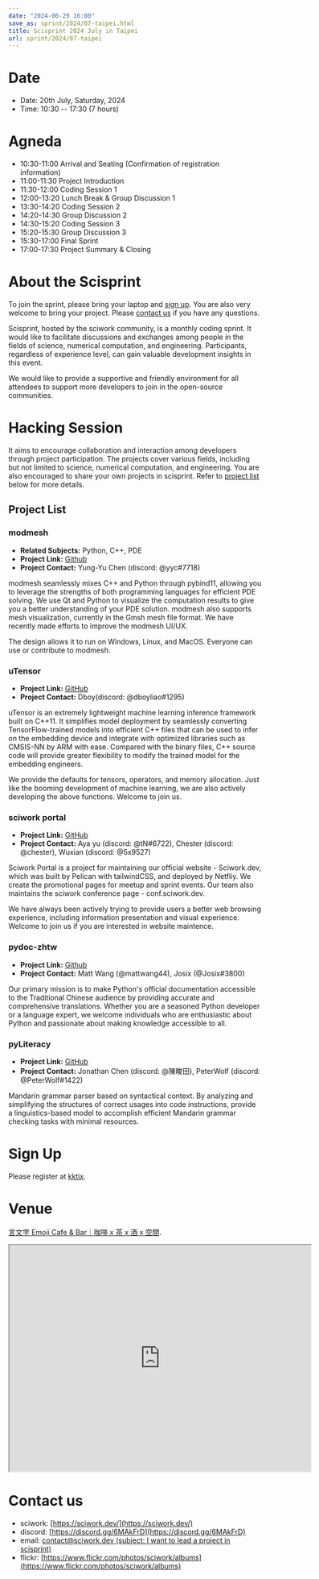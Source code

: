 ```yaml
---
date: "2024-06-29 16:00"
save_as: sprint/2024/07-taipei.html
title: Scisprint 2024 July in Taipei
url: sprint/2024/07-taipei
---
```


# Date

- Date: 20th July, Saturday, 2024
- Time: 10:30 \-- 17:30 (7 hours)

# Agneda

- 10:30-11:00 Arrival and Seating (Confirmation of registration
  information)
- 11:00-11:30 Project Introduction
- 11:30-12:00 Coding Session 1
- 12:00-13:20 Lunch Break & Group Discussion 1
- 13:30-14:20 Coding Session 2
- 14:20-14:30 Group Discussion 2
- 14:30-15:20 Coding Session 3
- 15:20-15:30 Group Discussion 3
- 15:30-17:00 Final Sprint
- 17:00-17:30 Project Summary & Closing

# About the Scisprint

To join the sprint, please bring your laptop and [sign up](#sign-up).
You are also very welcome to bring your project. Please [contact
us](#contact-us) if you have any questions.

Scisprint, hosted by the sciwork community, is a monthly coding sprint.
It would like to facilitate discussions and exchanges among people in
the fields of science, numerical computation, and engineering.
Participants, regardless of experience level, can gain valuable
development insights in this event.

We would like to provide a supportive and friendly environment for all
attendees to support more developers to join in the open-source
communities.

# Hacking Session

It aims to encourage collaboration and interaction among developers
through project participation. The projects cover various fields,
including but not limited to science, numerical computation, and
engineering. You are also encouraged to share your own projects in
scisprint. Refer to [project list](#project-list) below for more
details.

## Project List

### modmesh

- **Related Subjects:** Python, C++, PDE
- **Project Link:** [Github](https://github.com/solvcon/modmesh)
- **Project Contact:** Yung-Yu Chen (discord: \@yyc#7718)

modmesh seamlessly mixes C++ and Python through pybind11, allowing you
to leverage the strengths of both programming languages for efficient
PDE solving. We use Qt and Python to visualize the computation results
to give you a better understanding of your PDE solution. modmesh also
supports mesh visualization, currently in the Gmsh mesh file format. We
have recently made efforts to improve the modmesh UI/UX.

The design allows it to run on Windows, Linux, and MacOS. Everyone can
use or contribute to modmesh.

### uTensor

- **Project Link:** [GitHub](https://github.com/uTensor/uTensor)
- **Project Contact:** Dboy(discord: \@dboyliao#1295)

uTensor is an extremely lightweight machine learning inference framework
built on C++11. It simplifies model deployment by seamlessly converting
TensorFlow-trained models into efficient C++ files that can be used to
infer on the embedding device and integrate with optimized libraries
such as CMSIS-NN by ARM with ease. Compared with the binary files, C++
source code will provide greater flexibility to modify the trained model
for the embedding engineers.

We provide the defaults for tensors, operators, and memory allocation.
Just like the booming development of machine learning, we are also
actively developing the above functions. Welcome to join us.

### sciwork portal

- **Project Link:** [GitHub](https://github.com/sciwork/swportal)
- **Project Contact:** Aya yu (discord: \@tN#6722), Chester (discord:
  \@chester), Wuxian (discord: \@5x9527)

Sciwork Portal is a project for maintaining our official website -
Sciwork.dev, which was built by Pelican with tailwindCSS, and deployed
by Netfliy. We create the promotional pages for meetup and sprint
events. Our team also maintains the sciwork conference page -
conf.sciwork.dev.

We have always been actively trying to provide users a better web
browsing experience, including information presentation and visual
experience. Welcome to join us if you are interested in website
maintence.

### pydoc-zhtw

- **Project Link:**
  [Github](https://github.com/python/python-docs-zh-tw)
- **Project Contact:** Matt Wang (@mattwang44), Josix (@Josix#3800)

Our primary mission is to make Python\'s official documentation
accessible to the Traditional Chinese audience by providing accurate and
comprehensive translations. Whether you are a seasoned Python developer
or a language expert, we welcome individuals who are enthusiastic about
Python and passionate about making knowledge accessible to all.

### pyLiteracy

- **Project Link:**
  [GitHub](https://github.com/Chenct-jonathan/Loc_zai_and_Rep_zai_parser)
- **Project Contact:** Jonathan Chen (discord: \@陳畯田), PeterWolf
  (discord: \@PeterWolf#1422)

Mandarin grammar parser based on syntactical context. By analyzing and
simplifying the structures of correct usages into code instructions,
provide a linguistics-based model to accomplish efficient Mandarin
grammar checking tasks with minimal resources.

# Sign Up

Please register at
[kktix](https://sciwork.kktix.cc/events/scisprint-202407-taipei).

# Venue

[言文字 Emoji Cafe & Bar｜咖啡 x 茶 x 酒 x
空間](https://maps.app.goo.gl/HkaVDuMbkMD19rV68).

<div
  style={{
    overflow: "hidden",
    paddingBottom: "56.25%",
    position: "relative",
    height: 0,
  }}
>
  <iframe
    src="https://www.google.com/maps/embed?pb=!1m18!1m12!1m3!1d3614.651233729541!2d121.51146087638504!3d25.045907377808593!2m3!1f0!2f0!3f0!3m2!1i1024!2i768!4f13.1!3m3!1m2!1s0x3442a9378b031537%3A0x58be1ee17fe5fa49!2z6KiA5paH5a2XIEVtb2ppIENhZmUgJiBCYXLvvZzlkpbllaEgeCDojLYgeCDphZIgeCDnqbrplpM!5e0!3m2!1szh-TW!2stw!4v1701829181925!5m2!1szh-TW!2stw"
    width="600"
    height="450"
    style={{
      left: 0,
      top: 0,
      height: "100%",
      width: "100%",
      position: "absolute",
      border: 0,
    }}
    allowfullscreen=""
    loading="lazy"
    referrerpolicy="no-referrer-when-downgrade"
  ></iframe>
</div>

# Contact us

- sciwork: [https://sciwork.dev/](https://sciwork.dev/)
- discord: [https://discord.gg/6MAkFrD](https://discord.gg/6MAkFrD)
- email: [contact@sciwork.dev (subject: I want to lead a project in
  scisprint)](mailto:contact@sciwork.dev?subject=[sciwork]%20I%20want%20to%20lead%20a%20project%20in%20scisprint)
- flickr: [https://www.flickr.com/photos/sciwork/albums](https://www.flickr.com/photos/sciwork/albums)
